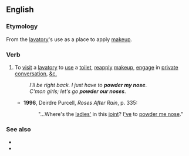 ==English==

===Etymology===
From the [[lavatory]]'s use as a place to apply [[makeup]].

===Verb===
{{head|en|verb}}

# {{lb|en|euphemistic|typically of women}} To [[visit]] a [[lavatory]] to [[use]] a [[toilet]], [[reapply]] [[makeup]], {{label|en|when used of a group of women}} [[engage]] in [[private]] [[conversation]], [[&c.]]
#: ''I'll be right back. I just have to '''powder my nose'''''.
#: ''C'mon girls; let's go '''powder our noses'''''.
#* '''1996''', Deirdre Purcell, ''Roses After Rain'', p. 335:
#*: "...Where's the [[ladies']] in this [[joint]]? I[['ve]] to [[powder one's nose|powder me nose]]."

===See also===
* {{l|en|powder room}}
* {{l|en|take a powder}}